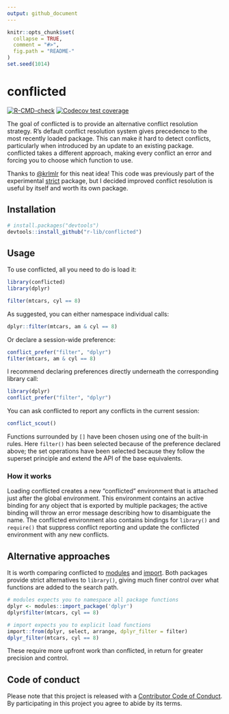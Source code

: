 ```yaml
---
output: github_document
---
```


<!-- README.md is generated from README.Rmd. Please edit that file -->

```r
knitr::opts_chunk$set(
  collapse = TRUE,
  comment = "#>",
  fig.path = "README-"
)
set.seed(1014)
```

# conflicted

<!-- badges: start -->
[![R-CMD-check](https://github.com/r-lib/conflicted/workflows/R-CMD-check/badge.svg)](https://github.com/r-lib/conflicted/actions)
[![Codecov test coverage](https://codecov.io/gh/r-lib/conflicted/branch/main/graph/badge.svg)](https://app.codecov.io/gh/r-lib/conflicted?branch=main)
<!-- badges: end -->

The goal of conflicted is to provide an alternative conflict resolution strategy. R's default conflict resolution system gives precedence to the most recently loaded package. This can make it hard to detect conflicts, particularly when introduced by an update to an existing package. conflicted takes a different approach, making every conflict an error and forcing you to choose which function to use.

Thanks to [\@krlmlr](https://github.com/krlmlr) for this neat idea! This code was previously part of the experimental [strict](https://github.com/hadley/strict) package, but I decided improved conflict resolution is useful by itself and worth its own package.

## Installation

```r
# install.packages("devtools")
devtools::install_github("r-lib/conflicted")
```

## Usage

To use conflicted, all you need to do is load it:

```r
library(conflicted)
library(dplyr)

filter(mtcars, cyl == 8)
```

As suggested, you can either namespace individual calls:

```r
dplyr::filter(mtcars, am & cyl == 8)
```

Or declare a session-wide preference:

```r
conflict_prefer("filter", "dplyr")
filter(mtcars, am & cyl == 8)
```

I recommend declaring preferences directly underneath the corresponding library call:

```r
library(dplyr)
conflict_prefer("filter", "dplyr")
```

You can ask conflicted to report any conflicts in the current session:

```r
conflict_scout()
```

Functions surrounded by `[]` have been chosen using one of the built-in rules. Here `filter()` has been selected because of the preference declared above; the set operations have been selected because they follow the superset principle and extend the API of the base equivalents.

### How it works

Loading conflicted creates a new "conflicted" environment that is attached just after the global environment. This environment contains an active binding for any object that is exported by multiple packages; the active binding will throw an error message describing how to disambiguate the name. The conflicted environment also contains bindings for `library()` and `require()` that suppress conflict reporting and update the conflicted environment with any new conflicts.

## Alternative approaches

It is worth comparing conflicted to [modules](http://github.com/klmr/modules) and [import](https://github.com/smbache/import). Both packages provide strict alternatives to `library()`, giving much finer control over what functions are added to the search path. 

```r
# modules expects you to namespace all package functions
dplyr <- modules::import_package('dplyr')
dplyr$filter(mtcars, cyl == 8)

# import expects you to explicit load functions
import::from(dplyr, select, arrange, dplyr_filter = filter)
dplyr_filter(mtcars, cyl == 8)
```

These require more upfront work than conflicted, in return for greater precision and control.

## Code of conduct

Please note that this project is released with a [Contributor Code of Conduct](CODE_OF_CONDUCT.md).
By participating in this project you agree to abide by its terms.
